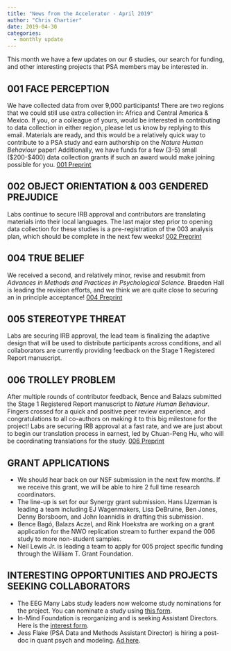 ```yaml
---
title: "News from the Accelerator - April 2019"
author: "Chris Chartier"
date: 2019-04-30
categories:
  - monthly update
---
```


This month we have a few updates on our 6 studies, our search for
funding, and other interesting projects that PSA members may be
interested in.

## 001 FACE PERCEPTION

We have collected data from over 9,000 participants! There are two
regions that we could still use extra collection in: Africa and Central
America & Mexico. If you, or a colleague of yours, would be interested
in contributing to data collection in either region, please let us know
by replying to this email. Materials are ready, and this would be a
relatively quick way to contribute to a PSA study and earn authorship on
the *Nature Human Behaviour* paper! Additionally, we have funds for a
few (3-5) small (\$200-\$400) data collection grants if such an award
would make joining possible for you. [001
Preprint](https://psyarxiv.com/n26dy/){target="_blank"}

## 002 OBJECT ORIENTATION & 003 GENDERED PREJUDICE

Labs continue to secure IRB approval and contributors are translating
materials into their local languages. The last major step prior to
opening data collection for these studies is a pre-registration of the
003 analysis plan, which should be complete in the next few weeks! [002
Preprint](https://psyarxiv.com/t2pjv){target="_blank"}

## 004 TRUE BELIEF

We received a second, and relatively minor, revise and resubmit from
*Advances in Methods and Practices in Psychological Science*. Braeden
Hall is leading the revision efforts, and we think we are quite close to
securing an in principle acceptance! [004
Preprint](https://psyarxiv.com/zeux9){target="_blank"}

## 005 STEREOTYPE THREAT

Labs are securing IRB approval, the lead team is finalizing the adaptive
design that will be used to distribute participants across conditions,
and all collaborators are currently providing feedback on the Stage 1
Registered Report manuscript.

## 006 TROLLEY PROBLEM

After multiple rounds of contributor feedback, Bence and Balazs
submitted the Stage 1 Registered Report manuscript to *Nature Human
Behaviour*. Fingers crossed for a quick and positive peer review
experience, and congratulations to all co-authors on making it to this
big milestone for the project! Labs are securing IRB approval at a fast
rate, and we are just about to begin our translation process in earnest,
led by Chuan-Peng Hu, who will be coordinating translations for the
study. [006 Preprint](https://psyarxiv.com/9uaqm/){target="_blank"}

## GRANT APPLICATIONS

-   We should hear back on our NSF submission in the next few months. If
    we receive this grant, we will be able to hire 2 full time research
    coordinators.
-   The line-up is set for our Synergy grant submission. Hans IJzerman
    is leading a team including EJ Wagenmakers, Lisa DeBruine, Ben
    Jones, Denny Borsboom, and John Ioannidis in drafting this
    submission.
-   Bence Bagó, Balazs Aczel, and Rink Hoekstra are working on a grant
    application for the NWO replication stream to further expand the 006
    study to more non-student samples.
-   Neil Lewis Jr. is leading a team to apply for 005 project specific
    funding through the William T. Grant Foundation.

## INTERESTING OPPORTUNITIES AND PROJECTS SEEKING COLLABORATORS

-   The EEG Many Labs study leaders now welcome study nominations for
    the project. You can nominate a study using [this
    form](https://docs.google.com/forms/d/e/1FAIpQLSfthvBRX6ckt_72UfQAWouz21yqcCVparauacA6zByFZbYkRg/viewform){target="_blank"}.
-   In-Mind Foundation is reorganizing and is seeking Assistant
    Directors. Here is the [interest
    form](https://docs.google.com/forms/d/e/1FAIpQLSc0WTRtKpaxBxrQtOe6QJ285xjtkznuWfZPla8gDa7he9KMCw/viewform){target="_blank"}.
-   Jess Flake (PSA Data and Methods Assistant Director) is hiring a
    post-doc in quant psych and modeling. [Ad
    here](https://docs.wixstatic.com/ugd/6fed94_b80f5043d0b345a6adbbd44373d58ff6.pdf){target="_blank"}.

